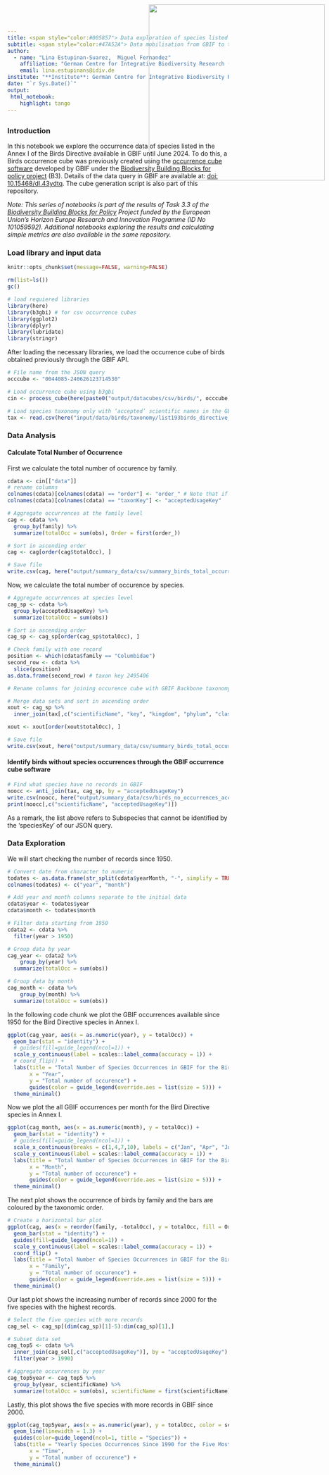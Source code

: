 ```yaml
---
title: <span style="color:#005857"> Data exploration of species listed in<br> the Birds Directive Annex I 
subtitle: <span style="color:#47A52A"> Data mobilisation from GBIF to the EBV Data Portal<span>
author: 
  - name: "Lina Estupinan-Suarez,  Miguel Fernandez"
    affiliation: "German Centre for Integrative Biodiversity Research (iDiv)"
    email: lina.estupinans@idiv.de
institute: "**Institute**: German Centre for Integrative Biodiversity Research (iDiv)"
date: "`r Sys.Date()`"
output:
 html_notebook:
    highlight: tango
---
```

<!-- <img src="C:\gitrepo\B-Cubed_data_mobilization\input\logos\B3_logo_full.png" style='width: 200px; position:absolute; top:0; right:0; padding:10px;'/> -->
<img src="C:\gitrepo\B-Cubed_data_mobilization\input\logos\idiv+b3.png" style='width: 400px; position:absolute; top:0; right:0; padding:10px;'/>
---


### Introduction
In this notebook we explore the occurrence data of species listed in the Annex I of the Birds Directive available in GBIF until June 2024.
To do this, a Birds occurrence cube was previously created using the [occurrence cube software](https://techdocs.gbif.org/en/data-use/data-cubes) developed by GBIF under the [Biodiversity Building Blocks for policy project](https://b-cubed.eu/) (B3).
Details of the data query in GBIF are available at: [doi: 10.15468/dl.43ydtq](https://doi.org/10.15468/dl.43ydtq). 
The cube generation script is also part of this repository.

*Note: This series of notebooks is part of the results of Task 3.3 of the [Biodiversity Building Blocks for Policy](https://b-cubed.eu/) Project funded by the European Union’s Horizon Europe Research and Innovation Programme (ID No 101059592). Additional notebooks exploring the results and calculating simple metrics are also available in the same repository.*


### Load library and input data
```r
knitr::opts_chunk$set(message=FALSE, warning=FALSE)
```

```r
rm(list=ls())
gc()

# load requiered libraries
library(here)
library(b3gbi) # for csv occurrence cubes
library(ggplot2)
library(dplyr)
library(lubridate)
library(stringr)
```

After loading the necessary libraries, we load the occurrence cube of birds obtained previously through the GBIF API.

```r
# File name from the JSON query
occcube <- "0044085-240626123714530"

# Load occurrence cube using b3gbi
cin <- process_cube(here(paste0("output/datacubes/csv/birds/", occcube,".csv")))

# Load species taxonomy only with ‘accepted’ scientific names in the GBIF backbone taxonomy
tax <- read.csv(here("input/data/birds/taxonomy/list193birds_directive_annexi_allaccepted_usagekey_gbif.csv"))
```


### Data Analysis
#### Calculate Total Number of Occurrence

First we calculate the total number of occurence by family.
```r
cdata <- cin[["data"]]
# rename columns
colnames(cdata)[colnames(cdata) == "order"] <- "order_" # Note that if the name only remains as "order" this can be confused with the R funtcion 'order' to sort data.
colnames(cdata)[colnames(cdata) == "taxonKey"] <- "acceptedUsageKey"

# Aggregate occurrences at the family level
cag <- cdata %>%
  group_by(family) %>%
  summarize(totalOcc = sum(obs), Order = first(order_))

# Sort in ascending order
cag <- cag[order(cag$totalOcc), ]

# Save file
write.csv(cag, here("output/summary_data/csv/summary_birds_total_occurrences_byfamily+order.csv"))
```

Now, we calculate the total number of occurence by species.
```r
# Aggregate occurrences at species level
cag_sp <- cdata %>%
  group_by(acceptedUsageKey) %>%
  summarize(totalOcc = sum(obs))

# Sort in ascending order
cag_sp <- cag_sp[order(cag_sp$totalOcc), ]

# Check family with one record
position <- which(cdata$family == "Columbidae")
second_row <- cdata %>%
  slice(position)
as.data.frame(second_row) # taxon key 2495406
```

```r
# Rename columns for joining occurence cube with GBIF Backbone taxonomy. Remember our species identifier is the 'acceptedUsageKey'

# Merge data sets and sort in ascending order
xout <- cag_sp %>% 
  inner_join(tax[,c("scientificName", "key", "kingdom", "phylum", "class", "order", "family", "acceptedUsageKey")], by = "acceptedUsageKey")

xout <- xout[order(xout$totalOcc), ]

# Save file
write.csv(xout, here("output/summary_data/csv/summary_birds_total_occurrences_acceptedusagekey.csv"))
```

#### Identify birds without species occurrences through the GBIF occurrence cube software

```r
# Find what species have no records in GBIF
noocc <- anti_join(tax, cag_sp, by = "acceptedUsageKey")
write.csv(noocc, here("output/summary_data/csv/birds_no_occurrences_acceptedusagekeys.csv"))
print(noocc[,c("scientificName", "acceptedUsageKey")])
```

As a remark, the list above refers to Subspecies that cannot be identified by the 'speciesKey' of our JSON query.

### Data Exploration

We will start checking the number of records since 1950.

```r
# Convert date from character to numeric
todates <- as.data.frame(str_split(cdata$yearMonth, "-", simplify = TRUE))
colnames(todates) <- c("year", "month")

# Add year and month columns separate to the initial data
cdata$year <- todates$year
cdata$month <- todates$month

# Filter data starting from 1950
cdata2 <- cdata %>%
  filter(year > 1950)

# Group data by year
cag_year <- cdata2 %>%
    group_by(year) %>%
  summarize(totalOcc = sum(obs))

# Group data by month
cag_month <- cdata %>%
    group_by(month) %>%
  summarize(totalOcc = sum(obs))

```

In the following code chunk we plot the GBIF occurrences available since 1950 for the Bird Directive species in Annex I.
```r
ggplot(cag_year, aes(x = as.numeric(year), y = totalOcc)) +
  geom_bar(stat = "identity") +
  # guides(fill=guide_legend(ncol=1)) +
  scale_y_continuous(label = scales::label_comma(accuracy = 1)) +
  # coord_flip() +
  labs(title = "Total Number of Species Occurrences in GBIF for the Birds Directive Annex I since 1950",
       x = "Year",
       y = "Total number of occurence") +
       guides(color = guide_legend(override.aes = list(size = 5))) +
  theme_minimal()
```


Now we plot the all GBIF occurrences per month for the Bird Directive species in Annex I.
```r
ggplot(cag_month, aes(x = as.numeric(month), y = totalOcc)) +
  geom_bar(stat = "identity") +
  # guides(fill=guide_legend(ncol=1)) +
  scale_x_continuous(breaks = c(1,4,7,10), labels = c("Jan", "Apr", "Jul", "Oct")) +
  scale_y_continuous(label = scales::label_comma(accuracy = 1)) +
  labs(title = "Total Number of Species Occurrences in GBIF for the Birds Directive Annex I per month",
       x = "Month",
       y = "Total number of occurence") +
       guides(color = guide_legend(override.aes = list(size = 5))) +
  theme_minimal()
```


The next plot shows the occurrence of birds by family and the bars are coloured by the taxonomic order.
```r
# Create a horizontal bar plot
ggplot(cag, aes(x = reorder(family, -totalOcc), y = totalOcc, fill = Order)) +
  geom_bar(stat = "identity") +
  guides(fill=guide_legend(ncol=1)) +
  scale_y_continuous(label = scales::label_comma(accuracy = 1)) +
  coord_flip() +
  labs(title = "Total Number of Species Occurrences in GBIF for the Birds Directive Annex I",
       x = "Family",
       y = "Total number of occurence") +
       guides(color = guide_legend(override.aes = list(size = 5))) +
  theme_minimal()
```

Our last plot shows the increasing number of records since 2000 for the five species with the highest records.
```r
# Select the five species with more records 
cag_sel <- cag_sp[(dim(cag_sp)[1]-5):dim(cag_sp)[1],]

# Subset data set
cag_top5 <- cdata %>% 
  inner_join(cag_sel[,c("acceptedUsageKey")], by = "acceptedUsageKey") %>%
  filter(year > 1990)

# Aggregate occurrences by year
cag_top5year <- cag_top5 %>%
  group_by(year, scientificName) %>%
  summarize(totalOcc = sum(obs), scientificName = first(scientificName))

```

Lastly, this plot shows the five species with more records in GBIF since 2000.
```r
ggplot(cag_top5year, aes(x = as.numeric(year), y = totalOcc, color = scientificName, name = "Species")) +
  geom_line(linewidth = 1.3) +
  guides(color=guide_legend(ncol=1, title = "Species")) +
  labs(title = "Yearly Species Occurrences Since 1990 for the Five Most Recorded Species in GBIF from the Birds Directive Annex I",
       x = "Time",
       y = "Total number of occurence") +
  theme_minimal()
```
